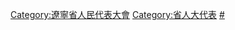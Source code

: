 [[Category:遼寧省人民代表大會|Category:遼寧省人民代表大會]]
[[Category:省人大代表|Category:省人大代表]]
[[Category:辽宁省各级人大代表|#]]